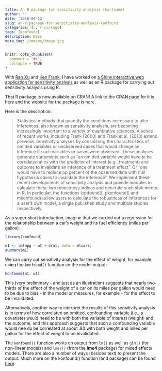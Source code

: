 ```yaml
---
title: An R package for sensitivity analysis (konfound)
author: ''
date: '2018-04-12'
slug: an-r-package-for-sensitivity-analysis-konfound
categories: [r, r-package]
tags: [konfound]
description: Desc
meta_img: /images/image.jpg
---
```


```r
knitr::opts_chunk$set(
  comment = "#>",
  collapse = TRUE
)
```

With [Ran Xu](https://sites.google.com/site/ranxupersonalweb/) and [Ken Frank](https://msu.edu/~kenfrank/research.htm), I have worked on [a Shiny interactive web application for sensitivity analysis](http://konfound-it.com/) as well as an R package for carrying out sensitivity analysis using R. 

That R package is now available on CRAN! A link to the CRAN page for it is [here](https://cran.r-project.org/web/packages/konfound/) and the website for the package is [here](https://jrosen48.github.io/konfound/). 

Here is the description:

> Statistical methods that quantify the conditions necessary to alter inferences, also known as sensitivity analysis, are becoming increasingly important to a variety of quantitative sciences. A series of recent works, including Frank (2000) and Frank et al. (2013) extend previous sensitivity analyses by considering the characteristics of omitted variables or unobserved cases that would change an inference if such variables or cases were observed. These analyses generate statements such as "an omitted variable would have to be correlated at xx with the predictor of interest (e.g., treatment) and outcome to invalidate an inference of a treatment effect". Or "one would have to replace pp percent of the observed data with null hypothesis cases to invalidate the inference". We implement these recent developments of sensitivity analysis and provide modules to calculate these two robustness indices and generate such statements in R. In particular, the functions konfound(), pkonfound() and mkonfound() allow users to calculate the robustness of inferences for a user's own model, a single published study and multiple studies respectively.

As a super short introduction, imagine that we carried out a regression for the relationship between a car's weight and its fuel efficiency (miles per gallon):

```r
library(konfound)

m1 <- lm(mpg ~ wt + drat, data = mtcars)
summary(m1)
```

We can carry out sensitivity analysis for the effect of weight, for example, using the `konfound()` function on the model output:

```r
konfound(m1, wt)
```

This (very preliminary - and just as an illustration) suggests that nearly two-thirds of the effect of the weight of a car on its miles per gallon would need to be due to bias - in the model or measures, for example - for the effect to be invalidated. 

Alternatively, another way to interpret the results of this sensitivity analysis is in terms of how correlated an omitted, confounding variable (i.e., a covariate) would need to be with both the variable of interest (weight) and the outcome, and this approach suggests that such a confounding variable would nee do be correlated at about .80 with both weight and miles per gallon for the effect of weight to be invalidated.

The `konfound()` function works on output from `lm()` as well as `glm()` (for non-linear models) and `lmer()` (from the **lme4** package) for mixed effects models. There are also a number of ways (besides text) to present the output. Much more on the konfound() function (and package) can be found [here](https://jrosen48.github.io/konfound/reference/konfound.html).